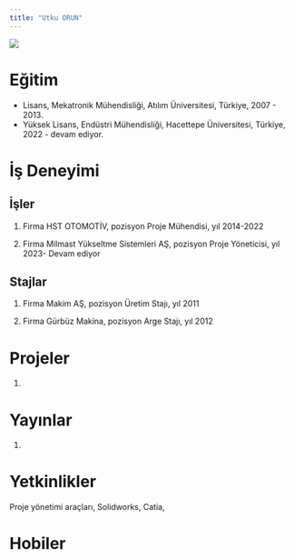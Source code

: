 ```yaml
---
title: "Utku ORUN"
---
```


![](/assets/images/vesikalik.jpeg){fig-align="center"}

# Eğitim

-   Lisans, Mekatronik Mühendisliği, Atılım Üniversitesi, Türkiye, 2007 - 2013.
-   Yüksek Lisans, Endüstri Mühendisliği, Hacettepe Üniversitesi, Türkiye, 2022 - devam ediyor.

# İş Deneyimi

## İşler

1.  Firma HST OTOMOTİV, pozisyon Proje Mühendisi, yıl 2014-2022

2.  Firma Milmast Yükseltme Sistemleri AŞ, pozisyon Proje Yöneticisi, yıl 2023- Devam ediyor

## Stajlar

1.  Firma Makim AŞ, pozisyon Üretim Stajı, yıl 2011

2.  Firma Gürbüz Makina, pozisyon Arge Stajı, yıl 2012

# Projeler

1.  

# Yayınlar

1.  

# Yetkinlikler

Proje yönetimi araçları, Solidworks, Catia,

# Hobiler
